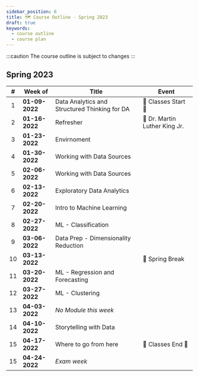 ```yaml
---
sidebar_position: 6
title: 🗺️ Course Outline - Spring 2023
draft: true
keywords:
  - course outline
  - course plan
---
```


:::caution
The course outline is subject to changes
:::

## Spring 2023

|  #  | Week of        | Title                                         | Event                         |
| :-: | -------------- | --------------------------------------------- | ----------------------------- |
|  1  | **01-09-2022** | Data Analytics and Structured Thinking for DA | 🏁 Classes Start 🚦           |
|  2  | **01-16-2022** | Refresher                                     | 🎉 Dr. Martin Luther King Jr. |
|  3  | **01-23-2022** | Envirnoment                                   |                               |
|  4  | **01-30-2022** | Working with Data Sources                     |                               |
|  5  | **02-06-2022** | Working with Data Sources                     |                               |
|  6  | **02-13-2022** | Exploratory Data Analytics                    |                               |
|  7  | **02-20-2022** | Intro to Machine Learning                     |                               |
|  8  | **02-27-2022** | ML - Classification                           |                               |
|  9  | **03-06-2022** | Data Prep - Dimensionality Reduction          |                               |
| 10  | **03-13-2022** |                                               | 🎉 Spring Break               |
| 11  | **03-20-2022** | ML - Regression and Forecasting               |                               |
| 12  | **03-27-2022** | ML - Clustering                               |                               |
| 13  | **04-03-2022** | _No Module this week_                         |                               |
| 14  | **04-10-2022** | Storytelling with Data                        |                               |
| 15  | **04-17-2022** | Where to go from here                         | 🏁 Classes End 🚦             |
| 15  | **04-24-2022** | _Exam week_                                   |                               |
